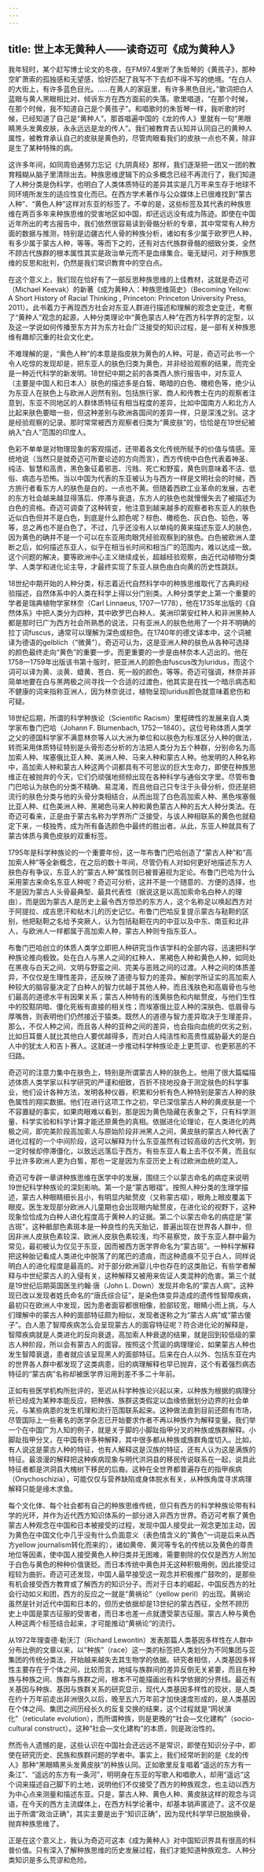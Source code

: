 ```yaml
---
---
---
```

title: 世上本无黄种人——读奇迈可《成为黄种人》
---




我年轻时，某个赶写博士论文的冬夜，在FM97.4里听了朱哲琴的《黄孩子》，那种空旷萧索的孤独感和无望感，恰好匹配了我写不下去却不得不写的绝境。“在白人的大街上，有许多蓝色目光。……在黄人的家庭里，有许多黑色目光。”歌词把白人蓝眼与黄人黑眼相比对，倾诉东方在西方面前的失落。歌里唱道，“在那个时候，在那个时候，我不知道自己是个黄孩子”。和唱歌时的朱哲琴一样，我听歌的时候，已经知道了自己是“黄种人”。那首唱遍中国的《龙的传人》里就有一句“黑眼睛黑头发黄皮肤，永永远远是龙的传人”。我们被教育去认知并认同自己的黄种人属性，被教育承认自己的皮肤是黄色的，尽管肉眼看我们的皮肤一点也不黄，除非是生了某种特殊的病。

这许多年间，如同周伯通努力忘记《九阴真经》那样，我们逐渐把一团又一团的教育糨糊从脑子里清除出去。种族思维逻辑下的众多概念已经不再流行了，我们知道了人种分类是伪科学，也明白了人类体质特征的差异其实是几万年来生存于地球不同环境所发生的适应性变化而已。在西方学术著作与公众媒体上已很难找到“蒙古人种”、“黄色人种”这样对东亚的标签了。不幸的是，这些标签及其代表的种族思维在两百多年来种族思维的受害地区如中国，却还远远没有成为陈迹。即使在中国近年所出的考古报告中，我们依然很容易读到骨骼分析的专章，其中常常有人种方面的数据与推测，特别是边疆古代人骨的种族分析，诸如有多少属于欧罗巴人种，有多少属于蒙古人种，等等。等而下之的，还有对古代族群骨骼的细致分类，全然不顾古代族群的根本属性其实是政治单元而不是血缘集合。毫无疑问，对于种族思维的反思和批判，仍然是我们常识教育中的空白点。

在这个意义上，我们现在恰好有了一部反思种族思维的上佳教材，这就是奇迈可（Michael Keevak）的新著《成为黄种人：种族思维简史》（Becoming Yellow: A Short History of Racial Thinking , Princeton: Princeton University Press, 2011）。此书着力于再现西方社会对东亚人群进行描述和理解的观念史变迁，考察了“黄种人”观念的起源，人种分类理论中“黄色蒙古人种”在西方科学界的定型，以及这一学说如何传播至东方并为东方社会广泛接受的知识过程，是一部有关种族思维有趣却沉重的社会文化史。

不难理解的是，“黄色人种”的本意是指皮肤为黄色的人种。可是，奇迈可此书一个令人吃惊的发现却是，把东亚人的肤色归类为黄色，并非经验观察的结果，而完全是一种近代科学的新发明。18世纪中期之前的各类西人旅行报告中，对东亚人（主要是中国人和日本人）肤色的描述多是白皙、略暗的白色、橄榄色等，绝少认为东亚人在肤色上与欧洲人迥然有别。包括旅行家、商人和传教士在内的观察者注意到，东亚不同地区的人群体质特征有相当程度的差异，比如中国南方人和北方人比起来肤色要暗一些，但这种差别与欧洲各国间的差异一样，只是深浅之别。这才是经验观察的记录。那时常常被西方观察者归类为“黄皮肤”的，恰恰是在19世纪被纳入“白人”范围的印度人。

色彩不单单是对物理现象的客观描述，还带着各文化传统所赋予的价值与情感。笼统地说（当然只是就奇迈可所要论述的方向而言），西方传统中白色代表着神圣、纯洁、智慧和高贵，黑色象征着邪恶、污贱、死亡和野蛮，黄色则意味着不洁、低俗、病态与恐怖。当以中国为代表的东亚被认为与西方一样是文明社会的时候，西方旅行者看东方人的肤色是白的，一点也不黄。但随着西欧工业革命的发展，古老的东方社会越来越显得落后、停滞与衰退，东方人的肤色也就慢慢失去了被描述为白色的资格。奇迈可调查了这种转变，他注意到越来越多的观察者称东亚人的肤色近似白色但并不是白色，到底是什么颜色呢？棕色、橄榄色、灰白色、铅色，等等，总之再也不是白色了。不过，几乎还没有人以单纯的黄来描述东亚人的肤色，因为黄色的确并不是一个可以在东亚用肉眼凭经验观察到的肤色。白色被欧洲人垄断之后，如何描述东亚人，似乎在相当长时间和相当广的范围内，难以达成一致。这个问题的解决，要等欧洲中心主义继续成长，超越经验观察，由近代动植物分类学、人类学和进化论主导，才最终实现了东亚人肤色由白向黄的历史性跳跃。

18世纪中期开始的人种分类，标志着近代自然科学中的种族思维取代了古典的经验描述，自然体系中的人类在科学上得以分门别类。人种分类学史上第一个重要的学者是瑞典植物学家林奈（Carl Linnaeus, 1707—1778），他在1735年出版的《自然体系》中把人类分为四种，其中欧罗巴白种人、美洲印第安红种人和非洲黑种人都是那时已广为西方社会所熟悉的说法，只有亚洲人的肤色他用了一个并不明确的拉丁词fuscus，通常可以理解为深色或棕色。在1740年的德文译本中，这个词被译为德语的gelblich（“微黄”）。奇迈可认为，这是亚洲人种的肤色从各种可选择的颜色最终走向“黄色”的重要一步。而更重要的一步是由林奈本人迈出的。他在1758—1759年出版该书第十版时，把亚洲人的颜色由fuscus改为luridus，而这个词可以译为黄、淡黄、蜡黄、苍白、死一般的颜色，等等。奇迈可强调，林奈并非简单地要在白与黑两极之间寻找一个合适的过渡色，他其实是在找一个暗示病态和不健康的词来指称亚洲人，因为林奈说过，植物呈现luridus颜色就意味着悲伤和可疑。

18世纪后期，所谓的科学种族论（Scientific Racism）里程碑性的发展来自人类学家布鲁门巴哈（Johann F. Blumenbach, 1752—1840）。这位号称体质人类学之父的德国科学家不满意林奈等人以大洲为单位和以肤色为标准区分人种的做法，转而采用体质特征特别是头骨形态分析的方法把人类分为五个种群，分别命名为高加索人种、埃塞俄比亚人种、美洲人种、马来人种和蒙古人种。他发明的人种名称中，高加索人种和蒙古人种这两个词都具有不可思议的巨大生命力，即使在种族思维正在被抛弃的今天，它们仍顽强地频频出现在各种科学与通俗文字里。尽管布鲁门巴哈认为肤色的分类不精确、易混淆，而且他自己只专注于头骨分析，但还是把流行的肤色分类与他的头骨分类相结合，从而出现了白色高加索人种、黑色埃塞俄比亚人种、红色美洲人种、黑褐色马来人种和黄色蒙古人种的五大人种分类法。在奇迈可看来，正是由于蒙古名称为学界所广泛接受，与该人种相联系的黄色也就稳定下来，一枝独秀，成为所有备选颜色中最终的胜出者。从此，东亚人种就具有了蒙古体质与黄色皮肤的双重标签。

1795年是科学种族论的一个重要年份，这一年布鲁门巴哈创造了“蒙古人种”和“高加索人种”等全新概念，在之后的数十年间，尽管仍有人对如何更好地描述东方人肤色存有争议，东亚人的“蒙古人种”属性则已被普遍视为定论。布鲁门巴哈为什么采用蒙古来命名东亚人种呢？奇迈可分析，这并不是一个随意的、方便的选择，也不是因为蒙古人头骨最典型、最具代表性（据说这是以高加索命名白种人的理由），而是因为蒙古人是历史上最令西方惊恐的东方人，这个名称足以唤起西方对于阿提拉、成吉思汗和帖木儿的历史记忆。布鲁门巴哈反复提示蒙古与鞑靼的区别，他把鞑靼之名给予突厥人，认为包括鞑靼在内的中亚以及中东、南亚和北非人，与欧洲人一样都属于高加索人种，蒙古人种则专指东亚人。

布鲁门巴哈创立的体质人类学立即把人种研究当作该学科的全部内容，迅速把科学种族论推向极致。处在白人与黑人之间的红种人、黑褐色人种和黄色人种，如同处在黑夜与白天之间、文明与野蛮之间、完美与恶贱之间的过渡。人种之间的体质差异，不仅仅是生理性差异，还反映了道德与智力的差异。解剖学所证实的高加索人种较大的脑容量决定了白种人的智力优越于其他人种，而且浅肤色和高眉骨也与他们最高的道德水平有因果关系；蒙古人种特有的浅黄肤色和内眦赘皮，与他们生性中的狡黠阴暗、僵化死板有直接的相关性；而埃塞俄比亚人种的深肤色、低眉骨与厚嘴唇，则表明他们仍然接近于猿类。既然人的道德与智力差异取决于生理差异，那么，不仅人种之间，而且各人种的亚种之间的差异，也会指向血统的优劣之别，比如日耳曼人就比其他白人要优越得多，而对白人纯洁性和高贵性威胁最大的是白人中的犹太人和吉卜赛人。这就进一步推动科学种族论走上更荒谬、也更邪恶的不归路。

奇迈可的注意力集中在肤色上，特别是所谓蒙古人种的肤色上。他用了很大篇幅描述体质人类学家以科学研究的严谨和细致，百折不挠地投身于测定肤色的科学事业，他们设计各种方法，发明各种仪器，积累和分析有色人种特别是蒙古人种的肤色属性的翔实数据。他们在进行这项工作之初，早已深信蒙古人种的黄皮肤是一个不容置疑的事实，如果肉眼难以看到，那是因为黄色隐藏在表象之下，只有科学测量、科学实验和科学计算才能还原黄色的真相。依据进化论理论，在人类进化的两极之间，即完美阶段高加索人与原始阶段非洲黑人之间，黄皮肤的蒙古人种代表了进化过程的一个中间阶段，这可以解释为什么东亚虽然有过较高级的古代文明，到一定时候却停滞僵化，以致远远落后于西方。有些东亚人看上去不仅不黄，而且似乎比许多欧洲人更为白皙，那也一定是因为东亚历史上有过欧洲血统的混入。

奇迈可专辟一章讲种族思维在医学中的发展，围绕三个以蒙古命名的病症来说明19世纪科学种族论的深刻影响。第一个是“蒙古眼褶”。按照人种分类的生理学描述，蒙古人种眼睛细长且小，有明显内眦赘皮（又称蒙古褶），眼角上眼皮覆盖下眼皮。医生发现部分欧洲人儿童期也会出现眼内眦赘皮，在进化论的视野下，这种现象恰恰成为白种人进化程度高于黄种人的证据。第二个以蒙古命名的病症是“蒙古斑”，这种骶部色素斑本是一种良性的先天胎记，普遍出现在世界各人群中，但因非洲人皮肤色素较深、欧洲人皮肤色素较浅，均不易察觉，故于东亚人群中最为常见，最初被认为仅见于东亚，因而被西方医学界命名为“蒙古斑”。一种科学解释把这种胎记看成人类进化中脱落了的尾巴的遗痕，而这种遗痕不见于白人，同样说明白人的进化程度是最高的。对于部分欧洲婴儿中也存在的这类胎记，有些学者解释与中世纪蒙古人的入侵有关，这种解释又被用来佐证人类混种的危害。第三个就是19世纪后期英国医生约翰·唐（John L. Down）发现并命名的“蒙古人病”。这种现已改以发现者姓氏命名的“唐氏综合征”，是染色体变异造成的遗传性智障疾病，最初只在欧洲人中发现，因为患者面容都很相像，脸部较宽，眼睛小而上挑，与人们理解中的蒙古人种的面部特征颇为相似，发现者遂称之为“蒙古人病”或“蒙古傻子”。白人患了智障疾病怎么会呈现蒙古人的面容特征呢？符合进化论的解释是，智障疾病就是人类进化的反向衰退，高加索人种衰退的结果，就是回到较低级的蒙古人种阶段，所以会有蒙古人的面容。按照这个荒诞的病理理论，如果蒙古人种也发生智障衰退，患者就应该呈现黑人的面部特征。后来在白人以外、包括东亚在内的世界各人群中都发现了这类病患，旧的病理解释也早已抛弃，这个有着强烈病态特征的“蒙古病”名称却被医学界沿用到差不多二十年前。

正如有些医学机构所批评的，至迟从科学种族论兴起以来，以种族为根据的病理分析已经成为某种本能反应，把种族、族群这类假定以血缘依据划分边界的社会单元，与某些病患的发生机理和流行范围联系起来。这种做法直到目前还颇有市场，尽管国际上一些著名的医学杂志已开始要求作者不再以种族作为解释变量。我们举一个在中国广为人知的例子，就是关于脚的小脚趾指甲分叉的种族或族群解释。小脚趾指甲分叉，在中国有许多种解释，其中很多都从种族或族群角度切入。比如，有人说这是蒙古人种的特征，也有人解释这是汉族的特征，还有人认为这是满族的特征。最浪漫的解释把这种疾病现象与明代洪洞县的移民传说联系在一起，说具此特征者都是洪洞县大槐树下移民的后裔。这种在全世界都普遍存在的指甲疾病（Onychoschizia），可能仅仅与营养缺陷或身体脱水有关，从种族角度寻求病理解释只能是缘木求鱼。

每个文化体、每个社会都有自己的种族思维传统，但只有西方的科学种族论带有科学的光环，并作为近代西方知识体系的一部分进入非西方世界。奇迈可考察了黄色蒙古人种观念在中国和日本被接受的过程，发现中国人接受此一观念更加主动，因为黄色在中国文化中几乎没有什么负面意义（表色情含义的“黄色”一词是后来从西方yellow journalism转化而来的），诸如黄帝、黄河等专名的传统以及黄色的尊贵地位等因素，使中国人接受黄色人种归类并无困难，需要剔除的仅仅是西方人附加于白色与黄色的种种价值褒贬。而日本传统中黄色并无这种积极用例，因此接受过程较为曲折。奇迈可还发现，中国人最早接受这一观念并积极推广鼓吹的，是那些有机会接受西方教育或了解西方的知识分子。而对于日本的崛起，中国反西方的社会行动如义和团，西方的反应之一就是“黄祸论”（yellow peril）的出现。黄祸论虽然是针对近代中国和日本的，但历史依据却是13世纪的蒙古西征，全然不顾历史上中国是蒙古征服的受害者，而日本也差一点就遭受蒙古征服。蒙古人种与黄色人种这两个标签结合起来，才可能推动“黄祸论”的流行。

从1972年理查德·勒沃汀（Richard Lewontin）发表那篇人类基因多样性在人群中分布比例的文章以来，以“种族”（race）这一类的标签把人类划分为不同集团与亚集团的传统分类法，开始越来越失去其生物学的依据。研究者相信，人类基因多样性主要存在于个体之间，比较而言，地域与族群间的差异反倒无关紧要，而且在种族与种族之间、族群与族群之间，根本不可能描画出有科学依据的分界线。最近有关基因与种族、基因与族群关系的研究显示，现代人类基因多样性的现状，是人类在约十万年前走出非洲很久以后，晚至五六万年前才加快速度形成的，是人类基因在个体之间、集团之间历经长久的反复交换的结果，这个过程就是“网状演化”（reticulate evolution），而所谓种族，则是更晚的“社会—文化建构”（socio-cultural construct）。这种“社会—文化建构”的本质，则是政治性的。

然而令人遗憾的是，这些认识在中国社会还远远不是常识，即使在知识分子中，即使在研究历史、民族和族群问题的学者中。事实上，我们经常听到的是《龙的传人》那种“黑眼睛黑头发黄皮肤”的种族认同。正如歌里反复唱着“遥远的东方有一条江”、“遥远的东方有一条河”，明明身在东亚的写歌人和唱歌人，却用“遥远”这个词来描述自己脚下的土地，说明他们不仅接受了西方的种族观念，也主动以西方为中心点来测量和描述东亚。只是，蒙古人种、黄色人种、黄皮肤这样的观念与词语，在今天的西方主流媒体上，在西方科学论著中，却基本销声匿迹了。这不仅是出于所谓“政治正确”，其实主要是出于“知识正确”，因为现代科学早已脱胎换骨，抛弃种族思维了。

正是在这个意义上，我认为奇迈可这本《成为黄种人》对中国知识界具有很高的科普价值。只有深入了解种族思维的历史发展过程，我们才能知道种族观念、人种分类知识是多么荒谬和危险。